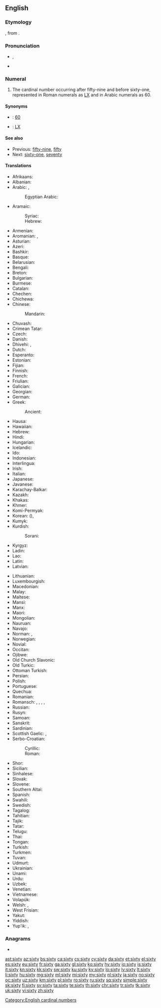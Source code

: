 ==English==
{{cardinalbox|en|59|60|61|fifty-nine|sixty-one|ord=sixtieth}}

===Etymology===
{{der|en|ang|sc=Latinx|sixtiġ}}, from {{der|en|gem-pro|*sehs tigiwiz||sixty}}.

===Pronunciation===
* {{enPR|sĭks'tē}}, {{IPA|/ˈsɪksti/|lang=en}}
* {{audio|en-us-sixty.ogg|Audio (US)|lang=en}} {{rfap|lang=en|This could be improved.}}

===Numeral===
{{head|en|numeral}}

# The cardinal number occurring after fifty-nine and before sixty-one, represented in Roman numerals as [[LX]] and in Arabic numerals as 60.

====Synonyms====
* {{w|Arabic numerals}}: [[60]]
* {{w|Roman numerals}}: [[LX]]

====See also====
* Previous: [[fifty-nine]], [[fifty]]
* Next: [[sixty-one]], [[seventy]]

====Translations====
{{trans-top|cardinal number}}
* Afrikaans: {{t|af|sestig}}
* Albanian: {{t+|sq|gjashtëdhjetë}}
* Arabic: {{t|ar|سِتِّينَ}}, {{qualifier|only nominative, formal}} {{t|ar|سِتُّونَ}}
*: Egyptian Arabic: {{t|arz|ستين|tr=sittīn}}
* Aramaic:
*: Syriac: {{t-check|arc|ܫܬܝܢ|c|tr=shtīn|sc=Syrc}}
*: Hebrew: {{t-check|arc|שתין|c|tr=shtīn|sc=Hebr}}<!-- was attached to "Hawaiian": seems to belong here -->
* Armenian: {{t+|hy|վաթսուն}}
* Aromanian: {{t|rup|shaidzãts}}, {{t|rup|shaidzãtsi}}
* Asturian: {{t+|ast|sesenta}}
* Azeri: {{t+|az|altmış}}
* Bashkir: {{t|ba|алтмыш|sc=Cyrl}}
* Basque: {{t+|eu|hirurogei}}
* Belarusian: {{t|be|шэ́сцьдзесят}}
* Bengali: {{t+|bn|ষাট|tr=shaţ|sc=Beng}}
* Breton: {{t+|br|tri-ugent}}
* Bulgarian: {{t|bg|шестдесет}}
* Burmese: {{t|my|ခြောက်ဆယ်|tr=chaukhsè|sc=Mymr}}
* Catalan: {{t+|ca|seixanta}}
* Chechen: {{t|ce|кхузткъа}}
* Chichewa: {{t|ny|makumi asanu n'limodzi}}
* Chinese:
*: Mandarin: {{t+|cmn|六十|tr=liùshí|sc=Hani}}
* Chuvash: {{t|cv|утмӑл|sc=Cyrl}}
* Crimean Tatar: {{t|crh|altmış}}
* Czech: {{t+|cs|šedesát}}
* Danish: {{t+|da|tres}}
* Dhivehi: {{t|dv|ހަށްޓި}}, {{t|dv|ފަސްދޮޅަސް}}
* Dutch: {{t+|nl|zestig|f}}
* Esperanto: {{t|eo|sesdek}}
* Estonian: {{t+|et|kuuskümmend}}
* Fijian: {{t|fj|ono saga vulu}}
* Finnish: {{t|fi|kuusikymmentä}}
* French: {{t+|fr|soixante|m}}
* Friulian: {{t|fur|sessante}}
* Galician: {{t+|gl|sesenta}}
* Georgian: {{t|ka|სამოთსი}}
* German: {{t+|de|sechzig|f}}
* Greek: {{t+|el|εξήντα}}
*: Ancient: {{t|grc|ἑξήκοντα}}
* Hausa: {{t|ha|sittin|alt=sìttin}}
* Hawaiian: {{t|haw|kanaono}}
* Hebrew: {{t|he|שישים|m|f|tr=shishím|alt=שִׁשִּׁים}}
* Hindi: {{t+|hi|साठ}}
* Hungarian: {{t+|hu|hatvan}}
* Icelandic: {{t+|is|sextíu}}
* Ido: {{t+|io|sisadek}}
* Indonesian: {{t+|id|enam puluh}}
* Interlingua: {{t|ia|sexanta}}
* Irish: {{t+|ga|seasca}}
* Italian: {{t+|it|sessanta}}
* Japanese: {{t+|ja|六十|tr=ろくじゅう, rokujū, むそ, muso|sc=Jpan}}
* Javanese: {{t+|jv|sawidak}}
* Karachay-Balkar: {{t|krc|алтмыш|tr=altmış|sc=Cyrl}}
* Kazakh: {{t+|kk|алпыс|sc=Cyrl}}
* Khakas: {{t|kjh|алтон|sc=Cyrl}}
* Khmer: {{t+|km|ហុកសិប|tr=hok səp|sc=Khmr}}
* Komi-Permyak: {{t|koi|кватьдас}}
* Korean: {{t+|ko|육십|sc=Kore}} ({{t+|ko|六十|sc=Kore}}), {{t+|ko|예순|sc=Kore}}
* Kumyk: {{t|kum|алтмыш}}
* Kurdish:
*: Sorani: {{t+|ku|شه‌ست}}
* Kyrgyz: {{t+|ky|алтымыш|sc=Cyrl}}
* Ladin: {{t|lld|sessanta}}
* Lao: {{t|lo|ຫົກສິບ|tr=hók síp|sc=Laoo}}
* Latin: {{t|la|sexaginta}}
* Latvian: {{t+|lv|sešdesmit}}
{{trans-mid}}
* Lithuanian: {{t+|lt|šešiasdešimt}}
* Luxembourgish: {{t|lb|siechzeg}}
* Macedonian: {{t|mk|ше́есет}}
* Malay: {{t|ms|enam puluh}}
* Maltese: {{t|mt|sittin}}
* Mansi: {{t|mns|хōтпан|tr=hōtpan}}
* Manx: {{t|gv|tree feed}}
* Maori: {{t+|mi|ono tekau}}
* Mongolian: {{t+|mn|жар}}
* Nauruan: {{t|na|añama|sc=Knda}}
* Navajo: {{t|nv|hastą́diin|sc=nv-Latn}}
* Norman: {{t|nrf|sessànte}} {{qualifier|Guernsey}}, {{t|nrf|souaixante}} {{qualifier|Jersey}}
* Norwegian: {{t+|no|seksti}}
* Novial: {{t|nov|sixanti}}
* Occitan: {{t+|oc|seissanta}}
* Ojibwe: {{t|oj|ningodwaasimidana}}
* Old Church Slavonic: {{t|cu|шєсть дєсѧтъ|sc=Cyrs}}
* Old Turkic: {{t|otk|𐰞𐱄𐰢𐱀|tr=altmïš}}
* Ottoman Turkish: {{t|ota|آلتمش|tr=altmış|sc=ota-Arab}}
* Persian: {{t+|fa|شصت|tr=šast}}
* Polish: {{t+|pl|sześćdziesiąt}}
* Portuguese: {{t+|pt|sessenta}}
* Quechua: {{t|qu|suqta chunka}}
* Romanian: {{t+|ro|șaizeci}}
* Romansch: {{t|rm|sessanta}}, {{t|rm|sissonta}}, {{t|rm|sissànta}}, {{t|rm|sesaunta}}, {{t|rm|sesanta}}
* Russian: {{t+|ru|шестьдеся́т}}
* Rusyn: {{t|rue|шістдеся́ть}}
* Samoan: {{t|sm|onogafulu}}
* Sanskrit: {{t+|sa|षष्टि|tr=ṣaṣṭi}}
* Sardinian: {{t|sc|sessanta}}
* Scottish Gaelic: {{qualifier|old system}} {{t|gd|trì}} {{t|gd|fichead}}, {{qualifier|new system}} {{t|gd|seasgad}}
* Serbo-Croatian:
*: Cyrillic: {{t|sh|шездесет|sc=Cyrl}}
*: Roman: {{t|sh|šezdeset}}
* Shor: {{t|cjs|алтон|tr=alton|sc=Cyrl}}
* Sicilian: {{t+|scn|sissanta}}
* Sinhalese: {{t|si|හැට}}
* Slovak: {{t|sk|šesťdesiat}}
* Slovene: {{t+|sl|šestdeset}}
* Southern Altai: {{t|alt|алтан|tr=altan}}
* Spanish: {{t+|es|sesenta}}
* Swahili: {{t+|sw|sitini}}
* Swedish: {{t+|sv|sextio}}
* Tagalog: {{t|tl|animnapu}}
* Tahitian: {{t|ty|ono 'ahuru}}
* Tajik: {{t|tg|шаст|sc=Cyrl}}
* Tatar: {{t+|tt|алтмыш|sc=Cyrl}}
* Telugu: {{t+|te|అరవై}}
* Thai: {{t|th|หกสิบ|tr=hòk sìp|sc=Thai}}
* Tongan: {{t|to|onongofulu}}
* Turkish: {{t+|tr|altmış}}
* Turkmen: {{t+|tk|altmyş}}
* Tuvan: {{t|tyv|алдан}}
* Udmurt: {{t|udm|куатьтон}}
* Ukrainian: {{t|uk|шiстьдесят|tr=šistʹdesját|sc=Cyrl}}
* Unami: {{t|unm|kwëtash txinxke}}
* Urdu: {{t|ur|ساٹھ|tr=sāṭh|sc=ur-Arab}}
* Uzbek: {{t+|uz|oltmish}}
* Venetian: {{t|vec|sesanta}}
* Vietnamese: {{t+|vi|sáu mươi}}
* Volapük: {{t+|vo|mäldeg}}
* Welsh: {{t+|cy|trigain}} {{qualifier|vigesimal, traditional}}, {{t|cy|chwe' deg}} {{qualifier|decimal}}
* West Frisian: {{t|fy|sechstich}}
* Yakut: {{t|sah|алта уон|sc=Cyrl}}
* Yiddish: {{t|yi|זעכציק|tr=zekhtsik|sc=Hebr}}
* Yup'ik: {{t|esu|yuinaak pingayun}}, {{t|esu|pingayun ipiaq}}
{{trans-bottom}}

===Anagrams===
* {{l|en|xysti}}

[[Category:English cardinal numbers]]

[[ast:sixty]]
[[az:sixty]]
[[bs:sixty]]
[[ca:sixty]]
[[cs:sixty]]
[[cy:sixty]]
[[da:sixty]]
[[et:sixty]]
[[el:sixty]]
[[es:sixty]]
[[eu:sixty]]
[[fr:sixty]]
[[ga:sixty]]
[[gl:sixty]]
[[ko:sixty]]
[[hy:sixty]]
[[io:sixty]]
[[is:sixty]]
[[it:sixty]]
[[kn:sixty]]
[[kk:sixty]]
[[sw:sixty]]
[[ku:sixty]]
[[ky:sixty]]
[[lo:sixty]]
[[lv:sixty]]
[[lt:sixty]]
[[li:sixty]]
[[hu:sixty]]
[[mg:sixty]]
[[ml:sixty]]
[[mi:sixty]]
[[my:sixty]]
[[nl:sixty]]
[[ja:sixty]]
[[no:sixty]]
[[oc:sixty]]
[[uz:sixty]]
[[km:sixty]]
[[pl:sixty]]
[[ro:sixty]]
[[ru:sixty]]
[[sq:sixty]]
[[simple:sixty]]
[[sk:sixty]]
[[fi:sixty]]
[[sv:sixty]]
[[ta:sixty]]
[[te:sixty]]
[[th:sixty]]
[[chr:sixty]]
[[tr:sixty]]
[[tk:sixty]]
[[uk:sixty]]
[[vi:sixty]]
[[zh:sixty]]